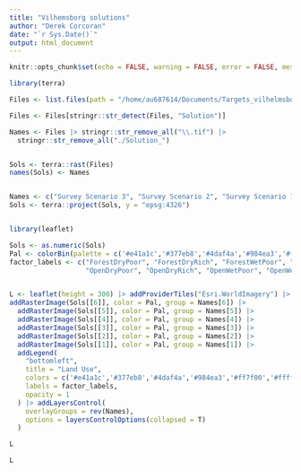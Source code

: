 ```yaml
---
title: "Vilhemsborg solutions"
author: "Derek Corcoran"
date: "`r Sys.Date()`"
output: html_document
---
```


```r
knitr::opts_chunk$set(echo = FALSE, warning = FALSE, error = FALSE, message = FALSE)

library(terra)

Files <- list.files(path = "/home/au687614/Documents/Targets_vilhelmsborg_community/", pattern = "\\.tif$", full.names = T)

Files <- Files[stringr::str_detect(Files, "Solution")]

Names <- Files |> stringr::str_remove_all("\\.tif") |> 
  stringr::str_remove_all("./Solution_")


Sols <- terra::rast(Files)
names(Sols) <- Names


Names <- c("Survey Scenario 3", "Survey Scenario 2", "Survey Scenario 1", "Database Scenario 3", "Database Scenario 2", "Database Scenario 1")
Sols <- terra::project(Sols, y = "epsg:4326")


library(leaflet)

Sols <- as.numeric(Sols)
Pal <- colorBin(palette = c('#e41a1c','#377eb8','#4daf4a','#984ea3','#ff7f00','#ffff33','#a65628','#f781bf'), domain = values((Sols)[[1]]), na.color = "transparent")
factor_labels <- c("ForestDryPoor", "ForestDryRich", "ForestWetPoor", "ForestWetRich", 
                   "OpenDryPoor", "OpenDryRich", "OpenWetPoor", "OpenWetRich") 


L <- leaflet(height = 300) |> addProviderTiles("Esri.WorldImagery") |> 
addRasterImage(Sols[[6]], color = Pal, group = Names[6]) |>  
  addRasterImage(Sols[[5]], color = Pal, group = Names[5]) |> 
  addRasterImage(Sols[[4]], color = Pal, group = Names[4]) |>
  addRasterImage(Sols[[3]], color = Pal, group = Names[3]) |> 
  addRasterImage(Sols[[2]], color = Pal, group = Names[2]) |>
  addRasterImage(Sols[[1]], color = Pal, group = Names[1]) |>
  addLegend(
    "bottomleft",
    title = "Land Use",
    colors = c('#e41a1c','#377eb8','#4daf4a','#984ea3','#ff7f00','#ffff33','#a65628','#f781bf'),
    labels = factor_labels,
    opacity = 1
  ) |> addLayersControl(
    overlayGroups = rev(Names),
    options = layersControlOptions(collapsed = T)
  )

L
```


```r
L
```

